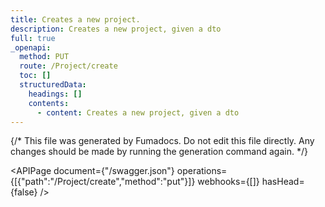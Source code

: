 ```yaml
---
title: Creates a new project.
description: Creates a new project, given a dto
full: true
_openapi:
  method: PUT
  route: /Project/create
  toc: []
  structuredData:
    headings: []
    contents:
      - content: Creates a new project, given a dto
---
```


{/* This file was generated by Fumadocs.
Do not edit this file directly. Any changes should be made by running the generation command again. */}

<APIPage document={"/swagger.json"} operations={[{"path":"/Project/create","method":"put"}]} webhooks={[]} hasHead={false} />